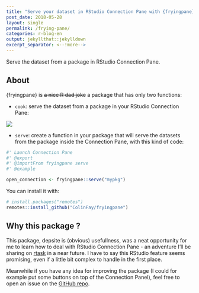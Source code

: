```yaml
---
title: "Serve your dataset in RStudio Connection Pane with {fryingpane}"
post_date: 2018-05-28
layout: single
permalink: /frying-pane/
categories: r-blog-en
output: jekyllthat::jekylldown
excerpt_separator: <--!more--> 
---
```

Serve the dataset from a package in RStudio Connection Pane. 



## About

{fryingpane} is ~~a nice R dad joke~~ a package that has only two functions:

+ `cook`: serve the dataset from a package in your RStudio Connection Pane:

![](https://raw.githubusercontent.com/ColinFay/fryingpane/master/readme_fig/fryingpane.gif)

+ `serve`: create a function in your package that will serve the datasets from the package inside the Connection Pane, with this kind of code: 

```r
#' Launch Connection Pane
#' @export
#' @importFrom fryingpane serve
#' @example 

open_connection <- fryingpane::serve("mypkg")
```

You can install it with:

```r
# install.packages("remotes")
remotes::install_github("ColinFay/fryingpane")
```

## Why this package ? 

This package, depsite is (obvious) usefullness, was a neat opportunity for me to learn how to deal with RStudio Connection Pane - an adventure I'll be sharing on [rtask](http://rtask.thinkr.fr/) in a near future. I have to say this RStudio feature seems promising, even if a little bit complex to handle in the first place.

Meanwhile if you have any idea for improving the package (I could for example put some buttons on top of the Connection Panel), feel free to open an issue on the [GitHub repo](https://github.com/ColinFay/fryingpane). 





